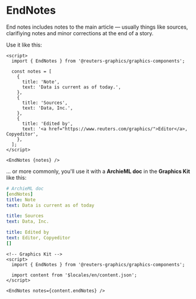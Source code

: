 

<Meta of={EndNotesStories} />

# EndNotes

End notes includes notes to the main article — usually things like sources, clarifiying notes and minor corrections at the end of a story.

Use it like this:

```svelte
<script>
  import { EndNotes } from '@reuters-graphics/graphics-components';

  const notes = [
    {
      title: 'Note',
      text: 'Data is current as of today.',
    },
    {
      title: 'Sources',
      text: 'Data, Inc.',
    },
    {
      title: 'Edited by',
      text: '<a href="https://www.reuters.com/graphics/">Editor</a>, Copyeditor',
    },
  ];
</script>

<EndNotes {notes} />
```

... or more commonly, you'll use it with a **ArchieML doc** in the **Graphics Kit** like this:

```yaml
# ArchieML doc
[endNotes]
title: Note
text: Data is current as of today

title: Sources
text: Data, Inc.

title: Edited by
text: Editor, Copyeditor
[]
```

```svelte
<!-- Graphics Kit -->
<script>
  import { EndNotes } from '@reuters-graphics/graphics-components';

  import content from '$locales/en/content.json';
</script>

<EndNotes notes={content.endNotes} />
```
